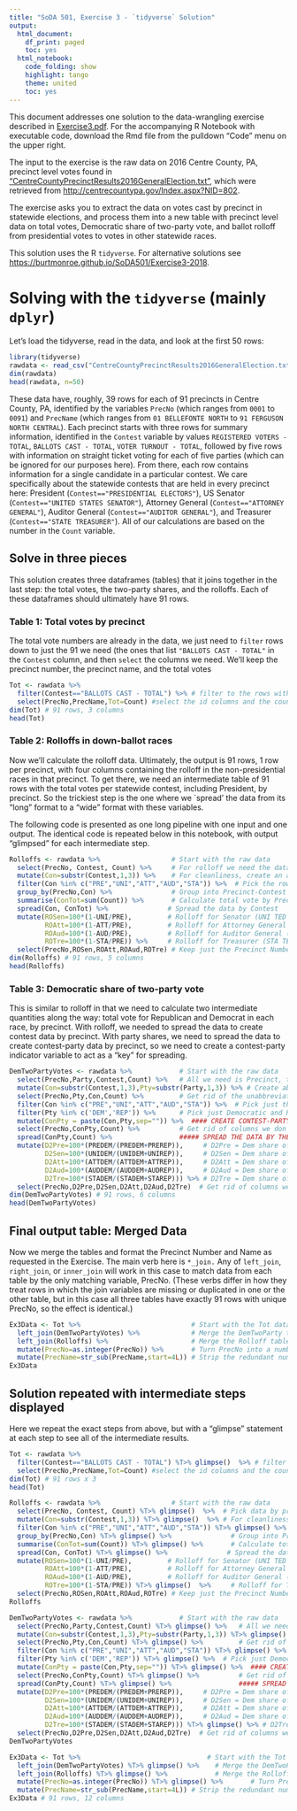 ```yaml
---
title: "SoDA 501, Exercise 3 - `tidyverse` Solution"
output:
  html_document:
    df_print: paged
    toc: yes
  html_notebook:
    code_folding: show
    highlight: tango
    theme: united
    toc: yes
---
```


This document addresses one solution to the data-wrangling exercise described in [Exercise3.pdf](https://burtmonroe.github.io/SoDA501/Exercise3-2018/Exercise3.pdf). For the accompanying R Notebook with executable code, download the Rmd file from the pulldown "Code" menu on the upper right.  

The input to the exercise is the raw data on 2016 Centre County, PA, precinct level votes found in ["CentreCountyPrecinctResults2016GeneralElection.txt"](https://burtmonroe.github.io/SoDA501/Exercise3-2018/CentreCountyPrecinctResults2016GeneralElection.txt), which were retrieved from [http://centrecountypa.gov/Index.aspx?NID=802](http://centrecountypa.gov/Index.aspx?NID=802).

The exercise asks you to extract the data on votes cast by precinct in statewide elections, and process them into a new table with precinct level data on total votes, Democratic share of two-party vote, and ballot rolloff from presidential votes to votes in other statewide races.

This solution uses the R `tidyverse`. For alternative solutions see [https://burtmonroe.github.io/SoDA501/Exercise3-2018](https://burtmonroe.github.io/SoDA501/Exercise3-2018).

# Solving with the `tidyverse` (mainly `dplyr`)

Let's load the tidyverse, read in the data, and look at the first 50 rows:

```r
library(tidyverse)
rawdata <- read_csv("CentreCountyPrecinctResults2016GeneralElection.txt") # 3520 rows, 16 columns
dim(rawdata)
head(rawdata, n=50)
```

These data have, roughly, 39 rows for each of 91 precincts in Centre County, PA, identified by the variables `PrecNo` (which ranges from `0001` to `0091`) and `PrecName` (which ranges from `01 BELLEFONTE NORTH` to `91 FERGUSON NORTH CENTRAL`). Each precinct starts with three rows for summary information, identified in the `Contest` variable by values `REGISTERED VOTERS - TOTAL`, `BALLOTS CAST - TOTAL`, `VOTER TURNOUT - TOTAL`, followed by five rows with information on straight ticket voting for each of five parties (which can be ignored for our purposes here). From there, each row contains information for a single candidate in a particular contest. We care specifically about the statewide contests that are held in every precinct here: President (`Contest=="PRESIDENTIAL ELECTORS"`), US Senator (`Contest=="UNITED STATES SENATOR"`), Attorney General (`Contest=="ATTORNEY GENERAL"`), Auditor General (`Contest=="AUDITOR GENERAL"`), and Treasurer (`Contest=="STATE TREASURER"`). All of our calculations are based on the number in the `Count` variable.

## Solve in three pieces

This solution creates three dataframes (tables) that it joins together in the last step: the total votes, the two-party shares, and the rolloffs. Each of these dataframes should ultimately have 91 rows.

### Table 1: Total votes by precinct

The total vote numbers are already in the data, we just need to `filter` rows down to just the 91 we need (the ones that list `"BALLOTS CAST - TOTAL"` in the `Contest` column, and then `select` the columns we need. We'll keep the precinct number, the precinct name, and the total votes

```r
Tot <- rawdata %>% 
  filter(Contest=="BALLOTS CAST - TOTAL") %>% # filter to the rows with total votes
  select(PrecNo,PrecName,Tot=Count) #select the id columns and the counts. Rename the counts to Tot
dim(Tot) # 91 rows, 3 columns
head(Tot)
```

### Table 2: Rolloffs in down-ballot races

Now we'll calculate the rolloff data. Ultimately, the output is 91 rows, 1 row per precinct, with four columns containing the rolloff in the non-presidential races in that precinct. To get there, we need an intermediate table of 91 rows with the total votes per statewide contest, including President, by precinct. So the trickiest step is the one where we `spread' the data from its "long" format to a "wide" format with these variables. 

The following code is presented as one long pipeline with one input and one output. The identical code is repeated below in this notebook, with output "glimpsed" for each intermediate step.

```r
Rolloffs <- rawdata %>%                  # Start with the raw data
  select(PrecNo, Contest, Count) %>%     # For rolloff we need the data by precinct & contest
  mutate(Con=substr(Contest,1,3)) %>%    # For cleanliness, create an abbreviated contest variable
  filter(Con %in% c("PRE","UNI","ATT","AUD","STA")) %>%  # Pick the rows with just the statewide contests
  group_by(PrecNo,Con) %>%               # Group into Precinct-Contest units
  summarise(ConTot=sum(Count)) %>%       # Calculate total vote by Precinct-Contest
  spread(Con, ConTot) %>%               # Spread the data by Contest
  mutate(ROSen=100*(1-UNI/PRE),         # Rolloff for Senator (UNI TED STATES SENATOR)
         ROAtt=100*(1-ATT/PRE),         # Rolloff for Attorney General (ATT ORNEY GENERAL)
         ROAud=100*(1-AUD/PRE),         # Rolloff for Auditor General (AUD ITOR GENERAL)
         ROTre=100*(1-STA/PRE)) %>%     # Rolloff for Treasurer (STA TE TREASURER)
  select(PrecNo,ROSen,ROAtt,ROAud,ROTre) # Keep just the Precinct Number and Rolloff variables
dim(Rolloffs) # 91 rows, 5 columns
head(Rolloffs)
```


### Table 3: Democratic share of two-party vote

This is similar to rolloff in that we need to calculate two intermediate quantities along the way: total vote for Republican and Democrat in each race, by precinct. With rolloff, we needed to spread the data to create contest data by precinct. With party shares, we need to spread the data to create contest-party data by precinct, so we need to create a contest-party indicator variable to act as a "key" for spreading.

```r
DemTwoPartyVotes <- rawdata %>%            # Start with the raw data
  select(PrecNo,Party,Contest,Count) %>%   # All we need is Precinct, the "Contest", and the "Count"
  mutate(Con=substr(Contest,1,3),Pty=substr(Party,1,3)) %>% # Create abbreviated Party & Contest variables
  select(PrecNo,Pty,Con,Count) %>%         # Get rid of the unabbreviated variables
  filter(Con %in% c("PRE","UNI","ATT","AUD","STA")) %>%  # Pick just the rows with elections of interest
  filter(Pty %in% c('DEM','REP')) %>%      # Pick just Democratic and Republican candidates
  mutate(ConPty = paste(Con,Pty,sep="")) %>%  #### CREATE CONTEST-PARTY TO ACT AS KEY FOR SPREAD
  select(PrecNo,ConPty,Count) %>%          # Get rid of columns we don't need.
  spread(ConPty,Count) %>%                 ##### SPREAD THE DATA BY THE CONTEST-PARTY KEY
  mutate(D2Pre=100*(PREDEM/(PREDEM+PREREP)),     # D2Pre = Dem share of 2 party vote for President
         D2Sen=100*(UNIDEM/(UNIDEM+UNIREP)),     # D2Sen = Dem share of 2 party vote for US Senator
         D2Att=100*(ATTDEM/(ATTDEM+ATTREP)),     # D2Att = Dem share of 2 party vote for Attorney Genl
         D2Aud=100*(AUDDEM/(AUDDEM+AUDREP)),     # D2Aud = Dem share of 2 party vote for Auditor Genl
         D2Tre=100*(STADEM/(STADEM+STAREP))) %>% # D2Tre = Dem share of 2 party vote for St Treasurer
  select(PrecNo,D2Pre,D2Sen,D2Att,D2Aud,D2Tre)  # Get rid of columns we don't need
dim(DemTwoPartyVotes) # 91 rows, 6 columns
head(DemTwoPartyVotes)
```


## Final output table: Merged Data

Now we merge the tables and format the Precinct Number and Name as requested in the Exercise. The main verb here is `*_join.` Any of `left_join`, `right_join`, or `inner_join` will work in this case to match data from each table by the only matching variable, PrecNo. (These verbs differ in how they treat rows in which the join variables are missing or duplicated in one or the other table, but in this case all three tables have exactly 91 rows with unique PrecNo, so the effect is identical.)

```r
Ex3Data <- Tot %>%                            # Start with the Tot data_frame
  left_join(DemTwoPartyVotes) %>%             # Merge the DemTwoParty table (on shared PrecNo)
  left_join(Rolloffs) %>%                     # Merge the Rolloff table (on shared PrecNo)
  mutate(PrecNo=as.integer(PrecNo)) %>%       # Turn PrecNo into a number
  mutate(PrecName=str_sub(PrecName,start=4L)) # Strip the redundant number off of the Precinct names
Ex3Data
```

## Solution repeated with intermediate steps displayed

Here we repeat the exact steps from above, but with a "glimpse" statement at each step to see all of the intermediate results.

```r
Tot <- rawdata %>% 
  filter(Contest=="BALLOTS CAST - TOTAL") %T>% glimpse()  %>% # filter to the rows with total votes
  select(PrecNo,PrecName,Tot=Count) #select the id columns and the counts. Rename the counts to Tot
dim(Tot) # 91 rows x 3
head(Tot)
```


```r
Rolloffs <- rawdata %>%                  # Start with the raw data
  select(PrecNo, Contest, Count) %T>% glimpse()  %>%  # Pick data by precinct & contest
  mutate(Con=substr(Contest,1,3)) %T>% glimpse()  %>% # For cleanliness, create abbrev contest variable
  filter(Con %in% c("PRE","UNI","ATT","AUD","STA")) %T>% glimpse() %>% # Pick rows w statewide contests
  group_by(PrecNo,Con) %T>% glimpse() %>%               # Group into Precinct-Contest units
  summarise(ConTot=sum(Count)) %T>% glimpse() %>%       # Calculate total vote by Precinct-Contest
  spread(Con, ConTot) %T>% glimpse() %>%               # Spread the data by Contest
  mutate(ROSen=100*(1-UNI/PRE),         # Rolloff for Senator (UNI TED STATES SENATOR)
         ROAtt=100*(1-ATT/PRE),         # Rolloff for Attorney General (ATT ORNEY GENERAL)
         ROAud=100*(1-AUD/PRE),         # Rolloff for Auditor General (AUD ITOR GENERAL)
         ROTre=100*(1-STA/PRE)) %T>% glimpse()  %>%     # Rolloff for Treasurer (STA TE TREASURER)
  select(PrecNo,ROSen,ROAtt,ROAud,ROTre) # Keep just the Precinct Number and Rolloff variables
Rolloffs
```



```r
DemTwoPartyVotes <- rawdata %>%            # Start with the raw data
  select(PrecNo,Party,Contest,Count) %T>% glimpse() %>%   # All we need is Precinct, Contest, & "Count"
  mutate(Con=substr(Contest,1,3),Pty=substr(Party,1,3)) %T>% glimpse() %>% # Abbreviated Party & Contest
  select(PrecNo,Pty,Con,Count) %T>% glimpse() %>%         # Get rid of the unabbreviated variables
  filter(Con %in% c("PRE","UNI","ATT","AUD","STA")) %T>% glimpse() %>%  # Pick rows w elections
  filter(Pty %in% c('DEM','REP')) %T>% glimpse() %>%  # Pick just Democratic and Republican candidates
  mutate(ConPty = paste(Con,Pty,sep="")) %T>% glimpse() %>%  #### CREATE CONTEST-PARTY AS KEY FOR SPREAD
  select(PrecNo,ConPty,Count) %T>% glimpse() %>%          # Get rid of columns we don't need.
  spread(ConPty,Count) %T>% glimpse() %>%                 ##### SPREAD THE DATA BY THE CONTEST-PARTY KEY
  mutate(D2Pre=100*(PREDEM/(PREDEM+PREREP)),     # D2Pre = Dem share of 2 party vote for President
         D2Sen=100*(UNIDEM/(UNIDEM+UNIREP)),     # D2Sen = Dem share of 2 party vote for US Senator
         D2Att=100*(ATTDEM/(ATTDEM+ATTREP)),     # D2Att = Dem share of 2 party vote for Attorney Genl
         D2Aud=100*(AUDDEM/(AUDDEM+AUDREP)),     # D2Aud = Dem share of 2 party vote for Auditor Genl
         D2Tre=100*(STADEM/(STADEM+STAREP))) %T>% glimpse() %>% # D2Tre = Dem share, 2 pty vote St Treasurer
  select(PrecNo,D2Pre,D2Sen,D2Att,D2Aud,D2Tre)  # Get rid of columns we don't need
DemTwoPartyVotes
```


```r
Ex3Data <- Tot %>%                                # Start with the Tot data_frame
  left_join(DemTwoPartyVotes) %T>% glimpse() %>%    # Merge the DemTwoParty table (on shared PrecNo)
  left_join(Rolloffs) %T>% glimpse() %>%            # Merge the Rolloff table (on shared PrecNo)
  mutate(PrecNo=as.integer(PrecNo)) %T>% glimpse() %>%       # Turn PrecNo into a number
  mutate(PrecName=str_sub(PrecName,start=4L)) # Strip the redundant number off of the Precinct names
Ex3Data # 91 rows, 12 columns
```
